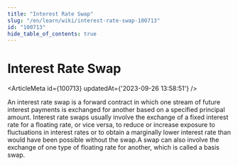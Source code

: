 ```yaml
---
title: "Interest Rate Swap"
slug: "/en/learn/wiki/interest-rate-swap-100713"
id: "100713"
hide_table_of_contents: true
---
```



# Interest Rate Swap

<ArticleMeta id={100713} updatedAt={'2023-09-26 13:58:51'} />
<div className='border-solid border-b border-t-0 my-4 border-[var(--ifm-color-gray-300)]' />

An interest rate swap is a forward contract in which one stream of future interest payments is exchanged for another based on a specified principal amount. Interest rate swaps usually involve the exchange of a fixed interest rate for a floating rate, or vice versa, to reduce or increase exposure to fluctuations in interest rates or to obtain a marginally lower interest rate than would have been possible without the swap.A swap can also involve the exchange of one type of floating rate for another, which is called a basis swap.
